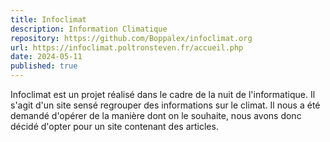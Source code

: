 ```yaml
---
title: Infoclimat
description: Information Climatique
repository: https://github.com/Boppalex/infoclimat.org
url: https://infoclimat.poltronsteven.fr/accueil.php
date: 2024-05-11
published: true
---
```



Infoclimat est un projet réalisé dans le cadre de la nuit de l'informatique. Il s'agit d'un site sensé regrouper des informations sur le climat. Il nous a été demandé d'opérer de la manière dont on le souhaite, nous avons donc décidé d'opter pour un site contenant des articles.
